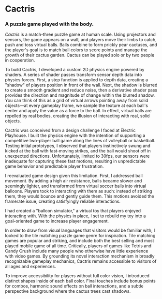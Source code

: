 # Cactris

### A puzzle game played with the body.

_Cactris_ is a match-three puzzle game at human scale. Using projectors and sensors, the game appears on a wall, and players move their limbs to catch, push and toss virtual balls. Balls combine to form prickly pear cactuses, and the player's goal is to match ball colors to score points and manage the growth of their cactus garden. Cactus can be played solo or by two people in cooperation.

To build Cactris, I developed a custom 2D physics engine powered by shaders. A series of shader passes transform sensor depth data into physics forces. First, a step function is applied to depth data, creating a "shadow" of players position in front of the wall. Next, the shadow is blurred to create a smooth gradient and reduce noise, then a derivative shader pass provides the direction and magnitude of change within the blurred shadow. You can think of this as a grid of virtual arrows pointing away from solid objects—at every gameplay frame, we sample the texture at each ball's center and apply the value as a force to the ball. In effect, virtual balls are repelled by real bodies, creating the illusion of interacting with real, solid objects.

Cactris was conceived from a design challenge I faced at Electric Playhouse. I built the physics engine with the intention of supporting a competitive two-player ball game along the lines of volleyball or basketball. Testing initial prototypes, I observed that players instinctively swung and kicked at the ball with fast-moving strikes, and the ball would shoot off in unexpected directions. Unfortunately, limited to 30fps, our sensors were inadequate for capturing these fast motions, resulting in unpredictable game behavior and predictable player frustration.

I reevaluated game design given this limitation. First, I addressed ball movement. By adding a high air resistance, balls became slower and seemingly lighter, and transformed from virtual soccer balls into virtual balloons. Players took to interacting with them as such: instead of striking them, they would bounce and gently guide them. This motions avoided the framerate issue, creating satisfyingly reliable interactions.

I had created a "balloon simulator," a virtual toy that players enjoyed interacting with. With the physics in place, I set to rebuild my toy into a goal-oriented game to increase player engagement.

In order to draw from visual languages that visitors would be familiar with, I looked to the tile matching puzzle game genre for inspiration. Tile matching games are popular and striking, and include both the best selling and most played mobile game of all time. Critically, players of games like Tetris and Candy Crush include many people who otherwise have little experience with video games. By grounding its novel interaction mechanism in broadly recognizable gameplay mechanics, Cactris remains accessible to visitors of all ages and experiences.

To improve accessibility for players without full color vision, I introduced distinct shapes inside of each ball color. Final touches include bonus points for combos, harmonic sound effects on ball interactions, and a subtle perspective background where the cactus trees cast shadows.
